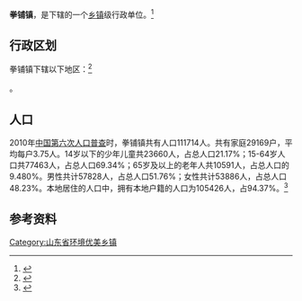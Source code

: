 {{中国乡级行政区|37/08/32/104/000}}

'''拳铺镇'''，是{{PRC admin/fullname|37/08/32/104/000|3}}下辖的一个[[乡镇|乡镇]]级行政单位。<ref>{{PRC admin/ref sgc|{{PRC admin/parent|37/08/32/104/000}}}}</ref>

== 行政区划 ==
拳铺镇下辖以下地区：<ref>{{PRC admin/ref sgc|37/08/32/104/000}}</ref>

{{PRC admin/children|37/08/32/104/000}}。
== 人口 ==

2010年[[中国第六次人口普查|中国第六次人口普查]]时，拳铺镇共有人口111714人。共有家庭29169户，平均每户3.75人。14岁以下的少年儿童共23660人，占总人口21.17%；15-64岁人口共77463人，占总人口69.34%；65岁及以上的老年人共10591人，占总人口的9.480%。男性共计57828人，占总人口51.76%；女性共计53886人，占总人口48.23%。本地居住的人口中，拥有本地户籍的人口为105426人，占94.37%。<ref name="人口普查2010">{{cite book| title =《中国2010年人口普查分乡、镇、街道资料》| author1 =中国国务院人口普查办公室| author2 =中国国家统计局人口就业统计司| year =2010| website =| page =表15 山东省乡、镇、街道人口| format =|}}</ref>
== 参考资料 ==

{{reflist}}

{{行政区划小作品}}
{{PRC admin/navcat|37/08/32/104/000}}

[[Category:山东省环境优美乡镇|Category:山东省环境优美乡镇]]